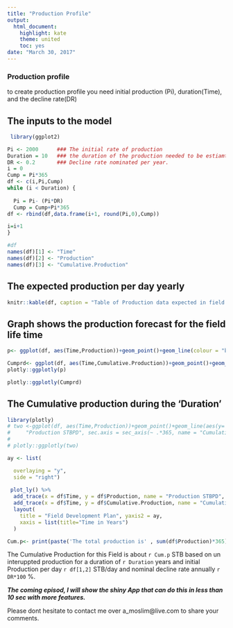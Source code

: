 ```yaml
---
title: "Production Profile"
output:
  html_document: 
    highlight: kate
    theme: united
    toc: yes
date: "March 30, 2017"
---
```

############################################


###  **Production profile**

to create production profile you need initial production (Pi), duration(Time), and the decline rate(DR) 

## The inputs to the model
```r
 
 library(ggplot2)

Pi <- 2000      ### The initial rate of production
Duration = 10   ### the duration of the production needed to be estiamted
DR <- 0.2       ### Decline rate nominated per year.
i = 0
Cump = Pi*365
df <- c(i,Pi,Cump)
while (i < Duration) {
  
  Pi = Pi- (Pi*DR)
  Cump = Cump+Pi*365
df <- rbind(df,data.frame(i+1, round(Pi,0),Cump))

i=i+1
}

#df
names(df)[1] <- "Time"
names(df)[2] <- "Production"
names(df)[3] <- "Cumulative.Production"

```

## The expected production per day yearly 
```r
knitr::kable(df, caption = "Table of Production data expected in field Duration")

```

## Graph shows the production forecast for the field life time
```r
p<- ggplot(df, aes(Time,Production))+geom_point()+geom_line(colour = "blue")+xlab("Time in Years")+ ylab(" Production in STBPD")

Cumprd<- ggplot(df, aes(Time,Cumulative.Production))+geom_point()+geom_line(colour = "red")+xlab("Time in Years")+ ylab(" Cumulative Production in STBP")
plotly::ggplotly(p)

plotly::ggplotly(Cumprd)
```

## The Cumulative production during the 'Duration' 
```r
library(plotly)
# two <-ggplot(df, aes(Time,Production))+geom_point()+geom_line(aes(y= Cumulative.Production),colour = "blue")+scale_y_continuous(
#     "Production STBPD", sec.axis = sec_axis(~ .*365, name = "Cumulative Production"))
# 
# plotly::ggplotly(two)

ay <- list(

  overlaying = "y",
  side = "right")
  
 plot_ly() %>%
  add_trace(x = df$Time, y = df$Production, name = "Production STBPD", mode = 'lines+markers') %>%
  add_trace(x = df$Time, y = df$Cumulative.Production, name = "Cumulative productive STB", mode = 'lines+markers', yaxis = "y2") %>%
  layout(
    title = "Field Development Plan", yaxis2 = ay,
    xaxis = list(title="Time in Years")
  )
```


```r
Cum.p<- print(paste('The total production is' , sum(df$Production)*365))
```
The Cumulative Production for this Field is about `r Cum.p`  STB based on un interuppted production for a duration of `r Duration`  years and initial Production per day `r df[1,2]`  STB/day and nominal decline rate annually `r DR*100` %.

_**The coming episod, I will show the shiny App that can do this in less than 10 sec with more features.**_ 


############################################

Please dont hesitate to contact me over a_moslim@live.com to share your comments. 